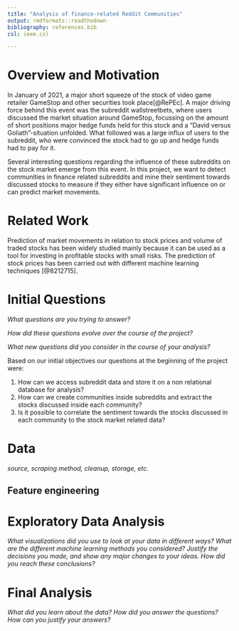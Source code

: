 ```yaml
---
title: "Analysis of finance-related Reddit Communities"
output: rmdformats::readthedown
bibliography: references.bib
csl: ieee.csl

---
```


# Overview and Motivation

In January of 2021, a major short squeeze of the stock of video game retailer GameStop and other securities took place[@RePEc]. A major driving force behind this event was the subreddit wallstreetbets, where users discussed the market situation around GameStop, focussing on the amount of short positions major hedge funds held for this stock and a “David versus Goliath”-situation unfolded. What followed was a large influx of users to the subreddit, who were convinced the stock had to go up and hedge funds had to pay for it. 
 
Several interesting questions regarding the influence of these subreddits on the stock market emerge from this event. In this project, we want to detect communities in finance related subreddits and mine their sentiment towards discussed stocks to measure if they either have significant influence on or can predict market movements.

# Related Work 

Prediction of market movements in relation to stock prices and volume of traded stocks has been widely studied mainly because it can be used as a tool for  investing in profitable stocks with small risks. The prediction of stock prices has been carried out with different machine learning  techniques [@8212715].



# Initial Questions

*What questions are you trying to answer?*

*How did these questions evolve over the course of the project?*

*What new questions did you consider in the course of your analysis?*

Based on our initial objectives our questions at the beginning of the project were: 
 
1. How can we access subreddit data and store it on a non relational database for analysis?
2. How can we create communities inside subreddits and extract the stocks discussed inside each community?
3. Is it possible to correlate the sentiment towards the stocks discussed in each community to  the stock market related data?



# Data

*source, scraping method, cleanup, storage, etc.*

## Feature engineering

# Exploratory Data Analysis

*What visualizations did you use to look at your data in different ways?*
*What are the different machine learning methods you considered?*
*Justify the decisions you made, and show any major changes to your ideas.*
*How did you reach these conclusions?*

# Final Analysis

*What did you learn about the data?*
*How did you answer the questions?*
*How can you justify your answers?*
